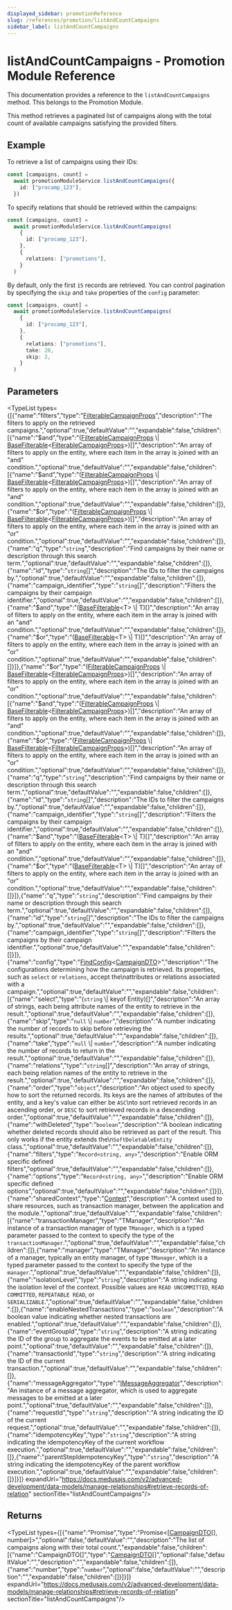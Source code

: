 ```yaml
---
displayed_sidebar: promotionReference
slug: /references/promotion/listAndCountCampaigns
sidebar_label: listAndCountCampaigns
---
```



# listAndCountCampaigns - Promotion Module Reference

This documentation provides a reference to the `listAndCountCampaigns` method. This belongs to the Promotion Module.

This method retrieves a paginated list of campaigns along with the total count of available campaigns satisfying the provided filters.

## Example

To retrieve a list of campaigns using their IDs:

```ts
const [campaigns, count] =
  await promotionModuleService.listAndCountCampaigns({
    id: ["procamp_123"],
  })
```

To specify relations that should be retrieved within the campaigns:

```ts
const [campaigns, count] =
  await promotionModuleService.listAndCountCampaigns(
    {
      id: ["procamp_123"],
    },
    {
      relations: ["promotions"],
    }
  )
```

By default, only the first `15` records are retrieved. You can control pagination by specifying the `skip` and `take` properties of the `config` parameter:

```ts
const [campaigns, count] =
  await promotionModuleService.listAndCountCampaigns(
    {
      id: ["procamp_123"],
    },
    {
      relations: ["promotions"],
      take: 20,
      skip: 2,
    }
  )
```

## Parameters

<TypeList types={[{"name":"filters","type":"[FilterableCampaignProps](../../../interfaces/promotion.FilterableCampaignProps/page.mdx)","description":"The filters to apply on the retrieved campaigns.","optional":true,"defaultValue":"","expandable":false,"children":[{"name":"$and","type":"([FilterableCampaignProps](../../../interfaces/promotion.FilterableCampaignProps/page.mdx) \\| [BaseFilterable](../../../interfaces/promotion.BaseFilterable/page.mdx)&#60;[FilterableCampaignProps](../../../interfaces/promotion.FilterableCampaignProps/page.mdx)&#62;)[]","description":"An array of filters to apply on the entity, where each item in the array is joined with an \"and\" condition.","optional":true,"defaultValue":"","expandable":false,"children":[{"name":"$and","type":"([FilterableCampaignProps](../../../interfaces/promotion.FilterableCampaignProps/page.mdx) \\| [BaseFilterable](../../../interfaces/promotion.BaseFilterable/page.mdx)&#60;[FilterableCampaignProps](../../../interfaces/promotion.FilterableCampaignProps/page.mdx)&#62;)[]","description":"An array of filters to apply on the entity, where each item in the array is joined with an \"and\" condition.","optional":true,"defaultValue":"","expandable":false,"children":[]},{"name":"$or","type":"([FilterableCampaignProps](../../../interfaces/promotion.FilterableCampaignProps/page.mdx) \\| [BaseFilterable](../../../interfaces/promotion.BaseFilterable/page.mdx)&#60;[FilterableCampaignProps](../../../interfaces/promotion.FilterableCampaignProps/page.mdx)&#62;)[]","description":"An array of filters to apply on the entity, where each item in the array is joined with an \"or\" condition.","optional":true,"defaultValue":"","expandable":false,"children":[]},{"name":"q","type":"`string`","description":"Find campaigns by their name or description through this search term.","optional":true,"defaultValue":"","expandable":false,"children":[]},{"name":"id","type":"`string`[]","description":"The IDs to filter the campaigns by.","optional":true,"defaultValue":"","expandable":false,"children":[]},{"name":"campaign_identifier","type":"`string`[]","description":"Filters the campaigns by their campaign identifier.","optional":true,"defaultValue":"","expandable":false,"children":[]},{"name":"$and","type":"([BaseFilterable](../../../interfaces/promotion.BaseFilterable/page.mdx)&#60;T&#62; \\| T)[]","description":"An array of filters to apply on the entity, where each item in the array is joined with an \"and\" condition.","optional":true,"defaultValue":"","expandable":false,"children":[]},{"name":"$or","type":"([BaseFilterable](../../../interfaces/promotion.BaseFilterable/page.mdx)&#60;T&#62; \\| T)[]","description":"An array of filters to apply on the entity, where each item in the array is joined with an \"or\" condition.","optional":true,"defaultValue":"","expandable":false,"children":[]}]},{"name":"$or","type":"([FilterableCampaignProps](../../../interfaces/promotion.FilterableCampaignProps/page.mdx) \\| [BaseFilterable](../../../interfaces/promotion.BaseFilterable/page.mdx)&#60;[FilterableCampaignProps](../../../interfaces/promotion.FilterableCampaignProps/page.mdx)&#62;)[]","description":"An array of filters to apply on the entity, where each item in the array is joined with an \"or\" condition.","optional":true,"defaultValue":"","expandable":false,"children":[{"name":"$and","type":"([FilterableCampaignProps](../../../interfaces/promotion.FilterableCampaignProps/page.mdx) \\| [BaseFilterable](../../../interfaces/promotion.BaseFilterable/page.mdx)&#60;[FilterableCampaignProps](../../../interfaces/promotion.FilterableCampaignProps/page.mdx)&#62;)[]","description":"An array of filters to apply on the entity, where each item in the array is joined with an \"and\" condition.","optional":true,"defaultValue":"","expandable":false,"children":[]},{"name":"$or","type":"([FilterableCampaignProps](../../../interfaces/promotion.FilterableCampaignProps/page.mdx) \\| [BaseFilterable](../../../interfaces/promotion.BaseFilterable/page.mdx)&#60;[FilterableCampaignProps](../../../interfaces/promotion.FilterableCampaignProps/page.mdx)&#62;)[]","description":"An array of filters to apply on the entity, where each item in the array is joined with an \"or\" condition.","optional":true,"defaultValue":"","expandable":false,"children":[]},{"name":"q","type":"`string`","description":"Find campaigns by their name or description through this search term.","optional":true,"defaultValue":"","expandable":false,"children":[]},{"name":"id","type":"`string`[]","description":"The IDs to filter the campaigns by.","optional":true,"defaultValue":"","expandable":false,"children":[]},{"name":"campaign_identifier","type":"`string`[]","description":"Filters the campaigns by their campaign identifier.","optional":true,"defaultValue":"","expandable":false,"children":[]},{"name":"$and","type":"([BaseFilterable](../../../interfaces/promotion.BaseFilterable/page.mdx)&#60;T&#62; \\| T)[]","description":"An array of filters to apply on the entity, where each item in the array is joined with an \"and\" condition.","optional":true,"defaultValue":"","expandable":false,"children":[]},{"name":"$or","type":"([BaseFilterable](../../../interfaces/promotion.BaseFilterable/page.mdx)&#60;T&#62; \\| T)[]","description":"An array of filters to apply on the entity, where each item in the array is joined with an \"or\" condition.","optional":true,"defaultValue":"","expandable":false,"children":[]}]},{"name":"q","type":"`string`","description":"Find campaigns by their name or description through this search term.","optional":true,"defaultValue":"","expandable":false,"children":[]},{"name":"id","type":"`string`[]","description":"The IDs to filter the campaigns by.","optional":true,"defaultValue":"","expandable":false,"children":[]},{"name":"campaign_identifier","type":"`string`[]","description":"Filters the campaigns by their campaign identifier.","optional":true,"defaultValue":"","expandable":false,"children":[]}]},{"name":"config","type":"[FindConfig](../../../interfaces/promotion.FindConfig/page.mdx)&#60;[CampaignDTO](../../../interfaces/promotion.CampaignDTO/page.mdx)&#62;","description":"The configurations determining how the campaign is retrieved. Its properties, such as `select` or `relations`, accept the\nattributes or relations associated with a campaign.","optional":true,"defaultValue":"","expandable":false,"children":[{"name":"select","type":"(`string` \\| keyof Entity)[]","description":"An array of strings, each being attribute names of the entity to retrieve in the result.","optional":true,"defaultValue":"","expandable":false,"children":[]},{"name":"skip","type":"`null` \\| `number`","description":"A number indicating the number of records to skip before retrieving the results.","optional":true,"defaultValue":"","expandable":false,"children":[]},{"name":"take","type":"`null` \\| `number`","description":"A number indicating the number of records to return in the result.","optional":true,"defaultValue":"","expandable":false,"children":[]},{"name":"relations","type":"`string`[]","description":"An array of strings, each being relation names of the entity to retrieve in the result.","optional":true,"defaultValue":"","expandable":false,"children":[]},{"name":"order","type":"`object`","description":"An object used to specify how to sort the returned records. Its keys are the names of attributes of the entity, and a key's value can either be `ASC`\nto sort retrieved records in an ascending order, or `DESC` to sort retrieved records in a descending order.","optional":true,"defaultValue":"","expandable":false,"children":[]},{"name":"withDeleted","type":"`boolean`","description":"A boolean indicating whether deleted records should also be retrieved as part of the result. This only works if the entity extends the\n`SoftDeletableEntity` class.","optional":true,"defaultValue":"","expandable":false,"children":[]},{"name":"filters","type":"`Record<string, any>`","description":"Enable ORM specific defined filters","optional":true,"defaultValue":"","expandable":false,"children":[]},{"name":"options","type":"`Record<string, any>`","description":"Enable ORM specific defined options","optional":true,"defaultValue":"","expandable":false,"children":[]}]},{"name":"sharedContext","type":"[Context](../../../interfaces/promotion.Context/page.mdx)","description":"A context used to share resources, such as transaction manager, between the application and the module.","optional":true,"defaultValue":"","expandable":false,"children":[{"name":"transactionManager","type":"TManager","description":"An instance of a transaction manager of type `TManager`, which is a typed parameter passed to the context to specify the type of the `transactionManager`.","optional":true,"defaultValue":"","expandable":false,"children":[]},{"name":"manager","type":"TManager","description":"An instance of a manager, typically an entity manager, of type `TManager`, which is a typed parameter passed to the context to specify the type of the `manager`.","optional":true,"defaultValue":"","expandable":false,"children":[]},{"name":"isolationLevel","type":"`string`","description":"A string indicating the isolation level of the context. Possible values are `READ UNCOMMITTED`, `READ COMMITTED`, `REPEATABLE READ`, or `SERIALIZABLE`.","optional":true,"defaultValue":"","expandable":false,"children":[]},{"name":"enableNestedTransactions","type":"`boolean`","description":"A boolean value indicating whether nested transactions are enabled.","optional":true,"defaultValue":"","expandable":false,"children":[]},{"name":"eventGroupId","type":"`string`","description":"A string indicating the ID of the group to aggregate the events to be emitted at a later point.","optional":true,"defaultValue":"","expandable":false,"children":[]},{"name":"transactionId","type":"`string`","description":"A string indicating the ID of the current transaction.","optional":true,"defaultValue":"","expandable":false,"children":[]},{"name":"messageAggregator","type":"[IMessageAggregator](../../../interfaces/promotion.IMessageAggregator/page.mdx)","description":"An instance of a message aggregator, which is used to aggregate messages to be emitted at a later point.","optional":true,"defaultValue":"","expandable":false,"children":[]},{"name":"requestId","type":"`string`","description":"A string indicating the ID of the current request.","optional":true,"defaultValue":"","expandable":false,"children":[]},{"name":"idempotencyKey","type":"`string`","description":"A string indicating the idempotencyKey of the current workflow execution.","optional":true,"defaultValue":"","expandable":false,"children":[]},{"name":"parentStepIdempotencyKey","type":"`string`","description":"A string indicating the idempotencyKey of the parent workflow execution.","optional":true,"defaultValue":"","expandable":false,"children":[]}]}]} expandUrl="https://docs.medusajs.com/v2/advanced-development/data-models/manage-relationships#retrieve-records-of-relation" sectionTitle="listAndCountCampaigns"/>

## Returns

<TypeList types={[{"name":"Promise","type":"Promise&#60;[[CampaignDTO](../../../interfaces/promotion.CampaignDTO/page.mdx)[], number]&#62;","optional":false,"defaultValue":"","description":"The list of campaigns along with their total count.","expandable":false,"children":[{"name":"CampaignDTO[]","type":"[CampaignDTO](../../../interfaces/promotion.CampaignDTO/page.mdx)[]","optional":false,"defaultValue":"","description":"","expandable":false,"children":[]},{"name":"number","type":"`number`","optional":false,"defaultValue":"","description":"","expandable":false,"children":[]}]}]} expandUrl="https://docs.medusajs.com/v2/advanced-development/data-models/manage-relationships#retrieve-records-of-relation" sectionTitle="listAndCountCampaigns"/>
